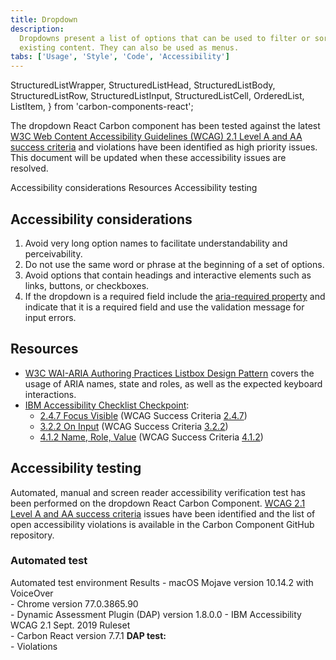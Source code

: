 ```yaml
---
title: Dropdown
description:
  Dropdowns present a list of options that can be used to filter or sort
  existing content. They can also be used as menus.
tabs: ['Usage', 'Style', 'Code', 'Accessibility']
---
```


  StructuredListWrapper,
  StructuredListHead,
  StructuredListBody,
  StructuredListRow,
  StructuredListInput,
  StructuredListCell,
  OrderedList,
  ListItem,
} from 'carbon-components-react';

<PageDescription>

The dropdown React Carbon component has been tested against the latest
[W3C Web Content Accessibility Guidelines (WCAG) 2.1 Level A and AA success criteria](https://www.w3.org/TR/WCAG21/)
and violations have been identified as high priority issues. This document will
be updated when these accessibility issues are resolved.

</PageDescription>

<AnchorLinks>
  <AnchorLink>Accessibility considerations</AnchorLink>
  <AnchorLink>Resources</AnchorLink>
  <AnchorLink>Accessibility testing</AnchorLink>
</AnchorLinks>

## Accessibility considerations

1. Avoid very long option names to facilitate understandability and
   perceivability.
2. Do not use the same word or phrase at the beginning of a set of options.
3. Avoid options that contain headings and interactive elements such as links,
   buttons, or checkboxes.
4. If the dropdown is a required field include the
   [aria-required property](https://www.w3.org/TR/WCAG20-TECHS/ARIA2.html) and
   indicate that it is a required field and use the validation message for input
   errors.

## Resources

- [W3C WAI-ARIA Authoring Practices Listbox Design Pattern](https://www.w3.org/TR/wai-aria-practices-1.1/#Listbox)
  covers the usage of ARIA names, state and roles, as well as the expected
  keyboard interactions.
- [IBM Accessibility Checklist Checkpoint](https://www.ibm.com/able/guidelines/ci162/accessibility_checklist.html):
  - [2.4.7 Focus Visible](https://www.ibm.com/able/requirements/requirements/#2_4_7)
    (WCAG Success Criteria
    [2.4.7](https://www.w3.org/TR/UNDERSTANDING-WCAG20/navigation-mechanisms-focus-visible.html))
  - [3.2.2 On Input](https://www.ibm.com/able/requirements/requirements/#3_2_2)
    (WCAG Success Criteria
    [3.2.2](https://www.w3.org/TR/2016/NOTE-UNDERSTANDING-WCAG20-20161007/consistent-behavior-unpredictable-change.html))
  - [4.1.2 Name, Role, Value](https://www.ibm.com/able/requirements/requirements/#4_1_2)
    (WCAG Success Criteria
    [4.1.2](https://www.w3.org/WAI/WCAG21/Understanding/name-role-value))

## Accessibility testing

Automated, manual and screen reader accessibility verification test has been
performed on the dropdown React Carbon Component.
[WCAG 2.1 Level A and AA success criteria](https://www.w3.org/TR/WCAG21/) issues
have been identified and the list of open accessibility violations is available
in the Carbon Component GitHub repository.

### Automated test

<Row>
  <Column noGutterSm>
    <StructuredListWrapper>
      <StructuredListHead>
        <StructuredListRow head>
          <StructuredListCell head>
            Automated test environment
          </StructuredListCell>
          <StructuredListCell head>Results</StructuredListCell>
        </StructuredListRow>
      </StructuredListHead>
      <StructuredListBody>
        <StructuredListRow>
          <StructuredListCell>
            - macOS Mojave version 10.14.2 with VoiceOver
            <br />
            - Chrome version 77.0.3865.90
            <br />
            - Dynamic Assessment Plugin (DAP) version 1.8.0.0 - IBM
            Accessibility WCAG 2.1 Sept. 2019 Ruleset
            <br />- Carbon React version 7.7.1
          </StructuredListCell>
          <StructuredListCell>
            <strong>DAP test:</strong>
            <br />- Violations
          </StructuredListCell>
        </StructuredListRow>
      </StructuredListBody>
    </StructuredListWrapper>
  </Column>
</Row>
